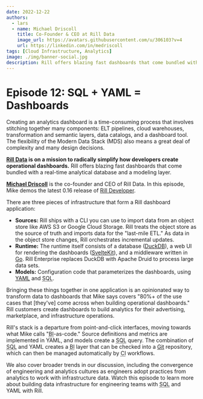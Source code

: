 ```yaml
---
date: 2022-12-22
authors:
  - lars
  - name: Michael Driscoll
    title: Co-Founder & CEO at Rill Data
    image_url: https://avatars.githubusercontent.com/u/306103?v=4
    url: https://linkedin.com/in/medriscoll
tags: [Cloud Infrastructure, Analytics]
image: ./img/banner-social.jpg
description: Rill offers blazing fast dashboards that come bundled with a real-time analytical database and a modeling layer. Source definitions and metrics are implemented in YAML, and models create a SQL query. The combination of SQL and YAML creates a business intelligence layer that can be checked into a Git repository, which can then be managed automatically by CI workflows.
---
```


# Episode 12: SQL + YAML = Dashboards

Creating an analytics dashboard is a time-consuming process that involves stitching together many components: ELT pipelines, cloud warehouses, transformation and semantic layers, data catalogs, and a dashboard tool. The flexibility of the Modern Data Stack (MDS) also means a great deal of complexity and many design decisions.

**[Rill Data](https://rilldata.com) is on a mission to radically simplify how developers create operational dashboards.** Rill offers blazing fast dashboards that come bundled with a real-time analytical database and a modeling layer.

[**Michael Driscoll**](https://linkedin.com/in/medriscoll) is the co-founder and CEO of Rill Data. In this episode, Mike demos the latest 0.16 release of [Rill Developer](https://docs.rilldata.com).

There are three pieces of infrastructure that form a Rill dashboard application:

- **Sources:** Rill ships with a CLI you can use to import data from an object store like AWS S3 or Google Cloud Storage. Rill treats the object store as the source of truth and imports data for the "last-mile ETL." As data in the object store changes, Rill orchestrates incremental updates.
- **Runtime:** The runtime itself consists of a database ([DuckDB](https://duckdb.org)), a web UI for rendering the dashboards ([SvelteKit](https://kit.svelte.dev)), and a middleware written in [Go](https://go.dev). Rill Enterprise replaces DuckDB with Apache Druid to process large data sets.
- **Models:** Configuration code that parameterizes the dashboards, using [YAML](https://yaml.org) and <abbr title="Structured Query Language">SQL</abbr>.

Bringing these things together in one application is an opinionated way to transform data to dashboards that Mike says covers "80%+ of the use cases that \[they've\] come across when building operational dashboards." Rill customers create dashboards to build analytics for their advertising, marketplace, and infrastructure operations.

Rill's stack is a departure from point-and-click interfaces, moving towards what Mike calls "<abbr title="business intelligence">BI</abbr>-as-code." Source definitions and metrics are implemented in YAML, and models create a <abbr title="Structured Query Language">SQL</abbr> query. The combination of <abbr title="Structured Query Language">SQL</abbr> and YAML creates a <abbr title="business intelligence">BI</abbr> layer that can be checked into a [Git](https://git-scm.com) repository, which can then be managed automatically by <abbr title="continuous integration">CI</abbr> workflows.

We also cover broader trends in our discussion, including the convergence of engineering and analytics cultures as engineers adopt practices from analytics to work with infrastructure data. Watch this episode to learn more about building data infrastructure for engineering teams with <abbr title="Structured Query Language">SQL</abbr> and YAML with Rill.

<YoutubeEmbed id="TJMqmg_-EDg" title={metadata.title} date={metadata.date} description={metadata.description} />
